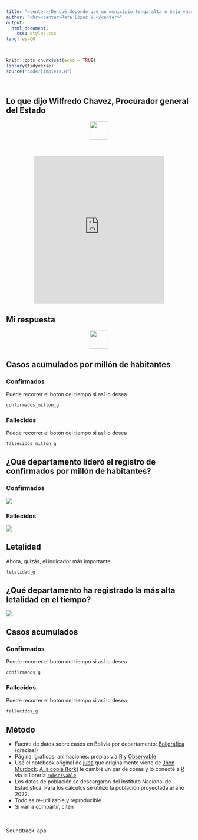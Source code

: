 ```yaml
---
title: "<center>¿De qué depende que un municipio tenga alta o baja vacunación?</center>"
author: "<br><center>Rafa López V.</center>"
output: 
  html_document: 
    css: styles.css
lang: es-CO

---
```



```r
knitr::opts_chunk$set(echo = TRUE)
library(tidyverse)
source("code/limpieza.R")
```

<br>

## Lo que dijo Wilfredo Chavez, Procurador general del Estado 

<center><img src="img/hand1.webp" width= 50, heigth = 50></center>

<br>

<center><iframe src="https://www.youtube.com/embed/t-UZXm3aJf8" data-external= "1" width = 70% height = 400 frameborder = 0> </iframe></center>

## Mi respuesta

<center><img src="img/hand1.webp" width= 50, heigth = 50></center>

## Casos acumulados **por millón de habitantes** {.tabset}

### Confirmados

Puede recorrer el botón del tiempo si así lo desea

```r
confirmados_millon_g
```

### Fallecidos

Puede recorrer el botón del tiempo si así lo desea

```r
fallecidos_millon_g
```

## ¿Qué departamento lideró el registro de confirmados por millón de habitantes? {.tabset}

### Confirmados

<img src = "img/confirmados.jpg">

### Fallecidos

<img src = "img/fallecidos.jpg">

## Letalidad

Ahora, quizás, el indicador más importante 

```r
letalidad_g
```

## ¿Qué departamento ha registrado la más alta letalidad en el tiempo?

<img src="img/letalidad.jpg">

## Casos acumulados {.tabset}

### Confirmados

Puede recorrer el botón del tiempo si así lo desea

```r
confirmados_g
```

### Fallecidos

Puede recorrer el botón del tiempo si así lo desea

```r
fallecidos_g
```

## Método

- Fuente de datos sobre casos en Bolivia por departamento: [Boligráfica](https://www.boligrafica.com/) (gracias!)
- Página, gráficos, animaciones: propias vía [R](https://github.com/rafalopezv/SantaCruzCovid) y [Observable](https://observablehq.com/@rafalopezv/bar-chart-race)
- Usé el notebook original de [juba](https://observablehq.com/@juba/bar-chart-race) que originalmente viene de [Jhon Murdock](https://observablehq.com/@johnburnmurdoch/bar-chart-race). [A la copia (fork)](https://observablehq.com/@rafalopezv/bar-chart-race) le cambié un par de cosas y lo conecté a [R](https://github.com/rafalopezv/SantaCruzCovid) vía la librería [`robservable`](https://juba.github.io/robservable/)
- Los datos de población se descargaron del Instituto Nacional de Estadística. Para los cálculos se utilizó la población proyectada al año 2022.
- Todo es re-utilizable y reproducible
- Si van a compartir, citen

<br>
<br>
Soundtrack: apa


